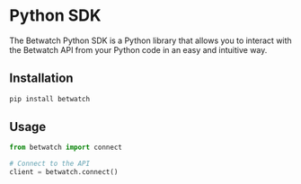 # Python SDK

The Betwatch Python SDK is a Python library that allows you to interact with the Betwatch API from your Python code in an easy and intuitive way.

## Installation

```bash
pip install betwatch
```

## Usage

```python copy
from betwatch import connect

# Connect to the API
client = betwatch.connect()
```
